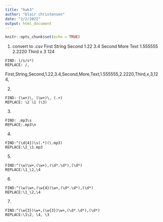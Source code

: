 ```yaml
---
title: "hwk3"
author: "blair christensen"
date: "2/2/2022"
output: html_document
---
```


```r
knitr::opts_chunk$set(echo = TRUE)
```
1. convert to .csv
First String    Second      1.22      3.4
Second          More Text   1.555555  2.2220
Third           x           3         124
```
FIND: (/s/s*)
REPLACE: /,
```
First,String,Second,1.22,3.4,Second,More,Text,1.555555,2.2220,Third,x,3,124,

2.
```
FIND: (\w+)\, (\w+)\, (.+)
REPLACE: \2 \1 (\3)

```
3.
```
FIND: .mp3\s
REPLACE:.mp3\n
```
4.
```
FIND:^(\d{4})\s(.*)(\.mp3)
REPLACE:\2_\1.mp3
```
5.
```
FIND:^(\w)\w+,(\w+),(\d*.\d*),(\d*)
REPLACE:\1_\2,\4
```
6.
```
FIND:^(\w)\w+,(\w{4})\w+,(\d*.\d*),(\d*)
REPLACE:\1_\2,\4
```
7. 
```
FIND:^(\w{3})\w+,(\w{3})\w+,(\d*.\d*),(\d*)
REPLACE:\1\2, \4, \3
```